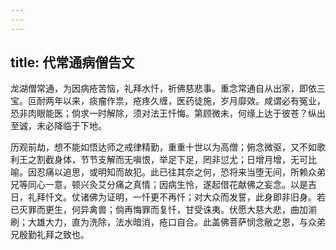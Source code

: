 ```yaml
---
---
---
```

title: 代常通病僧告文
---

龙湖僧常通，为因病疮苦恼，礼拜水忏，祈佛慈悲事。重念常通自从出家，即依三宝。叵耐两年以来，痰瘤作祟，疮疼久缠，医药徒施，岁月靡效。咸谓必有冤业，恐非肉眼能医；倘求一时解除，须对法王忏悔。第顾微未，何缘上达于彼苍？纵出至诚，未必降临于下地。

历观前劫，想不能如悟达师之戒律精勤，重重十世以为高僧；俯念微驱，又不如歌利王之割截身体，节节支解而无嗔恨，举足下足，罔非愆尤；日增月增，无可比喻。因忍痛以追思，或明知而故犯。此已往其奈之何，恐将来当堕无间，所赖众弟兄等同心一意，顿兴灸艾分痛之真情；因病生怜，遂起借花献佛之妄念。以是吉日，礼拜忏文。仗诸佛为证明，一忏更不再忏；对大众而发誓，此身即非旧身。若已灭罪而更生，何异禽兽；倘再悔罪而复忏，甘受诛夷。伏愿大慈大悲，曲加湔刷；大雄大力，直为洗除，法水暗消，疮口自合。此盖佛菩萨悯念敝之恩，与众弟兄殷勤礼拜之致也。